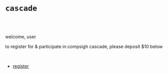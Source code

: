 # <code className="blackCode">cascade</code>

<br/>
<br/>

welcome, user <br />

to register for & participate in compsigh cascade, please deposit $10 below

<br />

- [register](/api/auth/register)
